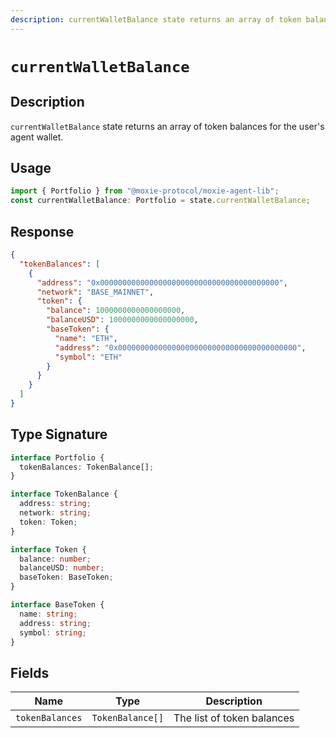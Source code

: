 ```yaml
---
description: currentWalletBalance state returns an array of token balances for the user's agent wallet.
---
```


# `currentWalletBalance`

## Description

`currentWalletBalance` state returns an array of token balances for the user's agent wallet.

## Usage

```ts
import { Portfolio } from "@moxie-protocol/moxie-agent-lib";
const currentWalletBalance: Portfolio = state.currentWalletBalance;
```

## Response

```json
{
  "tokenBalances": [
    {
      "address": "0x0000000000000000000000000000000000000000",
      "network": "BASE_MAINNET",
      "token": {
        "balance": 1000000000000000000,
        "balanceUSD": 1000000000000000000,
        "baseToken": {
          "name": "ETH",
          "address": "0x0000000000000000000000000000000000000000",
          "symbol": "ETH"
        }
      }
    }
  ]
}
```

## Type Signature

```ts
interface Portfolio {
  tokenBalances: TokenBalance[];
}

interface TokenBalance {
  address: string;
  network: string;
  token: Token;
}

interface Token {
  balance: number;
  balanceUSD: number;
  baseToken: BaseToken;
}

interface BaseToken {
  name: string;
  address: string;
  symbol: string;
}
```

## Fields

| Name            | Type             | Description                |
| --------------- | ---------------- | -------------------------- |
| `tokenBalances` | `TokenBalance[]` | The list of token balances |
